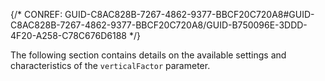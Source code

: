 

{/* CONREF: GUID-C8AC828B-7267-4862-9377-BBCF20C720A8#GUID-C8AC828B-7267-4862-9377-BBCF20C720A8/GUID-B750096E-3DDD-4F20-A258-C78C676D6188  */}

The following section contains details on the available settings and characteristics of the `verticalFactor`  parameter.
